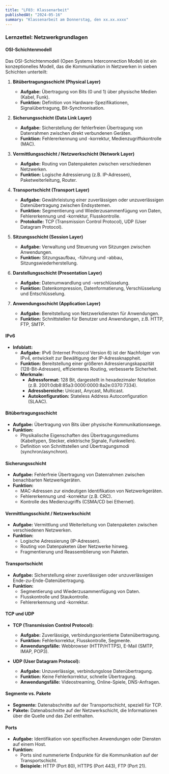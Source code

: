 ```yaml
---
title: "LF03: Klassenarbeit"
publishedAt: "2024-05-16"
summary: "Klassenarbeit am Donnerstag, den xx.xx.xxxx"
---
```


### Lernzettel: Netzwerkgrundlagen

#### OSI-Schichtenmodell
Das OSI-Schichtenmodell (Open Systems Interconnection Model) ist ein konzeptionelles Modell, das die Kommunikation in Netzwerken in sieben Schichten unterteilt:

1. **Bitübertragungsschicht (Physical Layer)**
   - **Aufgabe:** Übertragung von Bits (0 und 1) über physische Medien (Kabel, Funk).
   - **Funktion:** Definition von Hardware-Spezifikationen, Signalübertragung, Bit-Synchronisation.

2. **Sicherungsschicht (Data Link Layer)**
   - **Aufgabe:** Sicherstellung der fehlerfreien Übertragung von Datenrahmen zwischen direkt verbundenen Geräten.
   - **Funktion:** Fehlererkennung und -korrektur, Medienzugriffskontrolle (MAC).

3. **Vermittlungsschicht / Netzwerkschicht (Network Layer)**
   - **Aufgabe:** Routing von Datenpaketen zwischen verschiedenen Netzwerken.
   - **Funktion:** Logische Adressierung (z.B. IP-Adressen), Paketweiterleitung, Router.

4. **Transportschicht (Transport Layer)**
   - **Aufgabe:** Gewährleistung einer zuverlässigen oder unzuverlässigen Datenübertragung zwischen Endsystemen.
   - **Funktion:** Segmentierung und Wiederzusammenfügung von Daten, Fehlererkennung und -korrektur, Flusskontrolle.
   - **Protokolle:** TCP (Transmission Control Protocol), UDP (User Datagram Protocol).

5. **Sitzungsschicht (Session Layer)**
   - **Aufgabe:** Verwaltung und Steuerung von Sitzungen zwischen Anwendungen.
   - **Funktion:** Sitzungsaufbau, -führung und -abbau, Sitzungswiederherstellung.

6. **Darstellungsschicht (Presentation Layer)**
   - **Aufgabe:** Datenumwandlung und -verschlüsselung.
   - **Funktion:** Datenkompression, Datenformatierung, Verschlüsselung und Entschlüsselung.

7. **Anwendungsschicht (Application Layer)**
   - **Aufgabe:** Bereitstellung von Netzwerkdiensten für Anwendungen.
   - **Funktion:** Schnittstellen für Benutzer und Anwendungen, z.B. HTTP, FTP, SMTP.

#### IPv6
- **Infoblatt:**
  - **Aufgabe:** IPv6 (Internet Protocol Version 6) ist der Nachfolger von IPv4, entwickelt zur Bewältigung der IP-Adressknappheit.
  - **Funktion:** Bereitstellung einer größeren Adressierungskapazität (128-Bit-Adressen), effizienteres Routing, verbesserte Sicherheit.
  - **Merkmale:** 
    - **Adressformat:** 128 Bit, dargestellt in hexadezimaler Notation (z.B. 2001:0db8:85a3:0000:0000:8a2e:0370:7334).
    - **Adressbereiche:** Unicast, Anycast, Multicast.
    - **Autokonfiguration:** Stateless Address Autoconfiguration (SLAAC).

#### Bitübertragungsschicht
- **Aufgabe:** Übertragung von Bits über physische Kommunikationswege.
- **Funktion:** 
  - Physikalische Eigenschaften des Übertragungsmediums (Kabeltypen, Stecker, elektrische Signale, Funkwellen).
  - Definition von Schnittstellen und Übertragungsmodi (synchron/asynchron).

#### Sicherungsschicht
- **Aufgabe:** Fehlerfreie Übertragung von Datenrahmen zwischen benachbarten Netzwerkgeräten.
- **Funktion:** 
  - MAC-Adressen zur eindeutigen Identifikation von Netzwerkgeräten.
  - Fehlererkennung und -korrektur (z.B. CRC).
  - Kontrolle des Medienzugriffs (CSMA/CD bei Ethernet).

#### Vermittlungsschicht / Netzwerkschicht
- **Aufgabe:** Vermittlung und Weiterleitung von Datenpaketen zwischen verschiedenen Netzwerken.
- **Funktion:**
  - Logische Adressierung (IP-Adressen).
  - Routing von Datenpaketen über Netzwerke hinweg.
  - Fragmentierung und Reassemblierung von Paketen.
  
#### Transportschicht
- **Aufgabe:** Sicherstellung einer zuverlässigen oder unzuverlässigen Ende-zu-Ende-Datenübertragung.
- **Funktion:** 
  - Segmentierung und Wiederzusammenfügung von Daten.
  - Flusskontrolle und Staukontrolle.
  - Fehlererkennung und -korrektur.
  
#### TCP und UDP
- **TCP (Transmission Control Protocol):**
  - **Aufgabe:** Zuverlässige, verbindungsorientierte Datenübertragung.
  - **Funktion:** Fehlerkorrektur, Flusskontrolle, Segmente.
  - **Anwendungsfälle:** Webbrowser (HTTP/HTTPS), E-Mail (SMTP, IMAP, POP3).

- **UDP (User Datagram Protocol):**
  - **Aufgabe:** Unzuverlässige, verbindungslose Datenübertragung.
  - **Funktion:** Keine Fehlerkorrektur, schnelle Übertragung.
  - **Anwendungsfälle:** Videostreaming, Online-Spiele, DNS-Anfragen.

#### Segmente vs. Pakete
- **Segmente:** Datenabschnitte auf der Transportschicht, speziell für TCP.
- **Pakete:** Datenabschnitte auf der Netzwerkschicht, die Informationen über die Quelle und das Ziel enthalten.

#### Ports
- **Aufgabe:** Identifikation von spezifischen Anwendungen oder Diensten auf einem Host.
- **Funktion:** 
  - Ports sind nummerierte Endpunkte für die Kommunikation auf der Transportschicht.
  - **Beispiele:** HTTP (Port 80), HTTPS (Port 443), FTP (Port 21).